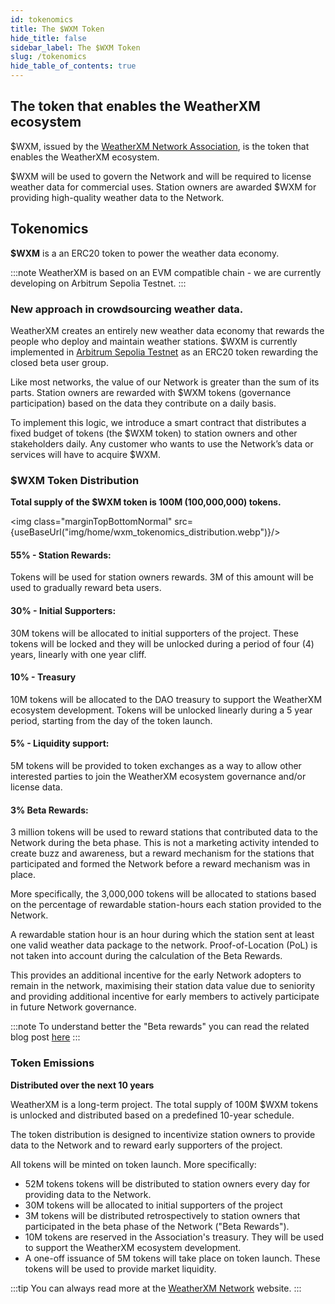 ```yaml
---
id: tokenomics
title: The $WXM Token
hide_title: false
sidebar_label: The $WXM Token
slug: /tokenomics
hide_table_of_contents: true
---
```




## The token that enables the WeatherXM ecosystem

$WXM, issued by the [WeatherXM Network Association](https://weatherxm.network/), is the token that enables the WeatherXM ecosystem.

$WXM will be used to govern the Network and will be required to license weather data for commercial uses. Station owners are awarded $WXM for providing high-quality weather data to the Network.



## Tokenomics

 **$WXM** is a an ERC20 token to power the weather data economy.

:::note
WeatherXM is based on an EVM compatible chain - we are currently developing on Arbitrum Sepolia Testnet.
:::

### New approach in crowdsourcing weather data.
WeatherXM creates an entirely new weather data economy that rewards the people who deploy and maintain weather stations.
$WXM is currently implemented in [Arbitrum Sepolia Testnet](https://sepolia.arbiscan.io/address/0xbacef2640862b42eeccfeab9bf750476ae7decc6) as an ERC20 token rewarding the closed beta user group.



Like most networks, the value of our Network is greater than the sum of its parts. Station owners are rewarded with $WXM tokens (governance participation) based on the data they contribute on a daily basis.

To implement this logic, we introduce a smart contract that distributes a fixed budget of tokens (the $WXM token) to station owners and other stakeholders daily. Any customer who wants to use the Network’s data or services will have to acquire $WXM.


### $WXM Token Distribution

**Total supply of the $WXM token is 100M (100,000,000) tokens.**

<img class="marginTopBottomNormal" src={useBaseUrl("img/home/wxm_tokenomics_distribution.webp")}/>

#### 55% - Station Rewards:
Tokens will be used for station owners rewards. 3M of this amount will be used to gradually reward beta users.

#### 30% - Initial Supporters:
30M tokens will be allocated to initial supporters of the project. These tokens will be locked and they will be unlocked during a period of four (4) years, linearly with one year cliff.


#### 10% - Treasury
10M tokens will be allocated to the DAO treasury to support the WeatherXM ecosystem development. Tokens will be unlocked linearly during a 5 year period, starting from the day of the token launch.


#### 5% - Liquidity support:
5M tokens will be provided to token exchanges as a way to allow other interested parties to join the WeatherXM ecosystem governance and/or license data.

#### 3% Beta Rewards:
3 million tokens will be used to reward stations that contributed data to the Network during the beta phase. This is not a marketing activity intended to create buzz and awareness, but a reward mechanism for the stations that participated and formed the Network before a reward mechanism was in place.

More specifically, the 3,000,000 tokens will be allocated to stations based on the percentage of rewardable station-hours each station provided to the Network.

A rewardable station hour is an hour during which the station sent at least one valid weather data package to the network. Proof-of-Location (PoL) is not taken into account during the calculation of the Beta Rewards.

This provides an additional incentive for the early Network adopters to remain in the network, maximising their station data value due to seniority and providing additional incentive for early members to actively participate in future Network governance.


:::note
To understand better the "Beta rewards" you can read the related blog post <a href="https://blog.weatherxm.com/beta-user-rewards-b2e27b1727d7">here</a>
:::


### Token Emissions

**Distributed over the next 10 years**

WeatherXM is a long-term project. The total supply of 100M $WXM tokens is unlocked and distributed based on a predefined 10-year schedule.

The token distribution is designed to incentivize station owners to provide data to the Network and to reward early supporters of the project.

All tokens will be minted on token launch. More specifically:
- 52M tokens tokens will be distributed to station owners every day for providing data to the Network.
- 30M tokens will be allocated to initial supporters of the project
- 3M tokens will be distributed retrospectively to station owners that participated in the beta phase of the Network ("Beta Rewards").
- 10M tokens are reserved in the Association's treasury. They will be used to support the WeatherXM ecosystem development.
- A one-off issuance of 5M tokens will take place on token launch. These tokens will be used to provide market liquidity. 


:::tip
You can always read more at the [WeatherXM Network](https://weatherxm.network/)  website.
:::
